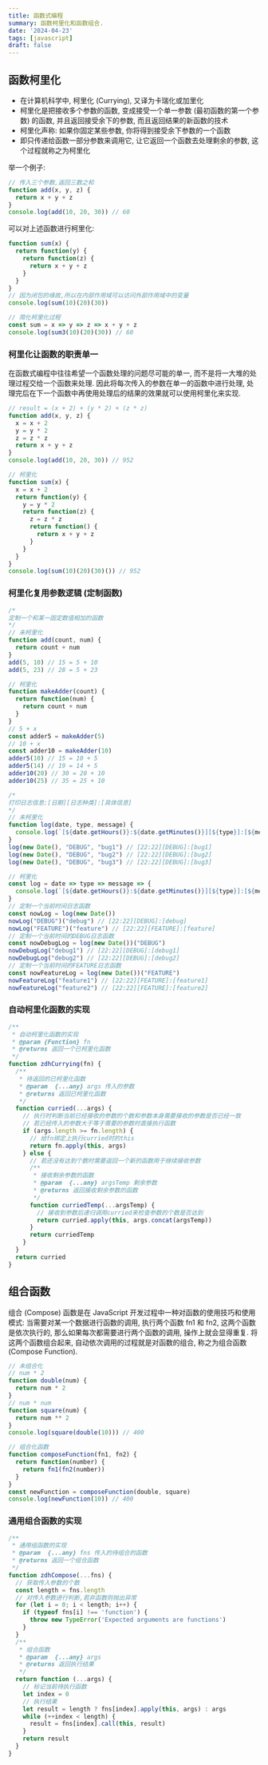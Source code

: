 ```yaml
---
title: 函数式编程
summary: 函数柯里化和函数组合.
date: '2024-04-23'
tags: [javascript]
draft: false
---
```


<TOCInline toc={props.toc} />

## 函数柯里化

- 在计算机科学中, 柯里化 (Currying), 又译为卡瑞化或加里化
- 柯里化是把接收多个参数的函数, 变成接受一个单一参数 (最初函数的第一个参数) 的函数, 并且返回接受余下的参数, 而且返回结果的新函数的技术
- 柯里化声称: 如果你固定某些参数, 你将得到接受余下参数的一个函数
- 即只传递给函数一部分参数来调用它, 让它返回一个函数去处理剩余的参数, 这个过程就称之为柯里化

举一个例子:

```js
// 传入三个参数,返回三数之和
function add(x, y, z) {
  return x + y + z
}
console.log(add(10, 20, 30)) // 60
```

可以对上述函数进行柯里化:

```js
function sum(x) {
  return function(y) {
    return function(z) {
      return x + y + z
    }
  }
}
// 因为闭包的缘故,所以在内部作用域可以访问外部作用域中的变量
console.log(sum(10)(20)(30))

// 简化柯里化过程
const sum = x => y => z => x + y + z
console.log(sum3(10)(20)(30)) // 60
```

### 柯里化让函数的职责单一

在函数式编程中往往希望一个函数处理的问题尽可能的单一, 而不是将一大堆的处理过程交给一个函数来处理. 因此将每次传入的参数在单一的函数中进行处理, 处理完后在下一个函数中再使用处理后的结果的效果就可以使用柯里化来实现.

```js
// result = (x + 2) + (y * 2) + (z * z)
function add(x, y, z) {
  x = x + 2
  y = y * 2
  z = z * z
  return x + y + z
}
console.log(add(10, 20, 30)) // 952

// 柯里化
function sum(x) {
  x = x + 2
  return function(y) {
    y = y * 2
    return function(z) {
      z = z * z
      return function() {
        return x + y + z
      }
    }
  }
}
console.log(sum(10)(20)(30)()) // 952
```

### 柯里化复用参数逻辑 (定制函数)

```js
/*
定制一个和某一固定数值相加的函数
*/
// 未柯里化
function add(count, num) {
  return count + num
}
add(5, 10) // 15 = 5 + 10
add(5, 23) // 28 = 5 + 23

// 柯里化
function makeAdder(count) {
  return function(num) {
    return count + num
  }
}
// 5 + x
const adder5 = makeAdder(5)
// 10 + x
const adder10 = makeAdder(10)
adder5(10) // 15 = 10 + 5
adder5(14) // 19 = 14 + 5
adder10(20) // 30 = 20 + 10
adder10(25) // 35 = 25 + 10
```

```js
/*
打印日志信息:[日期][日志种类]:[具体信息]
*/
// 未柯里化
function log(date, type, message) {
  console.log(`[${date.getHours()}:${date.getMinutes()}][${type}]:[${message}]`)
}
log(new Date(), "DEBUG", "bug1") // [22:22][DEBUG]:[bug1]
log(new Date(), "DEBUG", "bug2") // [22:22][DEBUG]:[bug2]
log(new Date(), "DEBUG", "bug3") // [22:22][DEBUG]:[bug3]

// 柯里化
const log = date => type => message => {
  console.log(`[${date.getHours()}:${date.getMinutes()}][${type}]:[${message}]`)
}
// 定制一个当前时间日志函数
const nowLog = log(new Date())
nowLog("DEBUG")("debug") // [22:22][DEBUG]:[debug]
nowLog("FEATURE")("feature") // [22:22][FEATURE]:[feature]
// 定制一个当前时间的DEBUG日志函数
const nowDebugLog = log(new Date())("DEBUG")
nowDebugLog("debug1") // [22:22][DEBUG]:[debug1]
nowDebugLog("debug2") // [22:22][DEBUG]:[debug2]
// 定制一个当前时间的FEATURE日志函数
const nowFeatureLog = log(new Date())("FEATURE")
nowFeatureLog("feature1") // [22:22][FEATURE]:[feature1]
nowFeatureLog("feature2") // [22:22][FEATURE]:[feature2]
```

### 自动柯里化函数的实现

```js
/**
 * 自动柯里化函数的实现
 * @param {Function} fn 
 * @returns 返回一个已柯里化函数
 */
function zdhCurrying(fn) {
  /**
   * 待返回的已柯里化函数
   * @param  {...any} args 传入的参数
   * @returns 返回已柯里化函数
   */
  function curried(...args) {
    // 执行时判断当前已经接收的参数的个数和参数本身需要接收的参数是否已经一致
    // 若已经传入的参数大于等于需要的参数时直接执行函数
    if (args.length >= fn.length) {
      // 给fn绑定上执行curried时的this
      return fn.apply(this, args)
    } else {
      // 若还没有达到个数时需要返回一个新的函数用于继续接收参数
      /**
       * 接收剩余参数的函数
       * @param  {...any} argsTemp 剩余参数
       * @returns 返回接收剩余参数的函数
       */
      function curriedTemp(...argsTemp) {
        // 接收到参数后递归调用curried来检查参数的个数是否达到
        return curried.apply(this, args.concat(argsTemp))
      }
      return curriedTemp
    }
  }
  return curried
}
```

## 组合函数

组合 (Compose) 函数是在 JavaScript 开发过程中一种对函数的使用技巧和使用模式: 当需要对某一个数据进行函数的调用, 执行两个函数 fn1 和 fn2, 这两个函数是依次执行的, 那么如果每次都需要进行两个函数的调用, 操作上就会显得重复. 将这两个函数组合起来, 自动依次调用的过程就是对函数的组合, 称之为组合函数 (Compose Function).

```js
// 未组合化
// num * 2
function double(num) {
  return num * 2
}
// num * num
function square(num) {
  return num ** 2
}
console.log(square(double(10))) // 400

// 组合化函数
function composeFunction(fn1, fn2) {
  return function(number) {
    return fn1(fn2(number))
  }
}
const newFunction = composeFunction(double, square)
console.log(newFunction(10)) // 400
```

### 通用组合函数的实现

```js
/**
 * 通用组函数的实现
 * @param  {...any} fns 传入的待组合的函数
 * @returns 返回一个组合函数
 */
function zdhCompose(...fns) {
  // 获取传入参数的个数
  const length = fns.length
  // 对传入参数进行判断,若非函数则抛出异常
  for (let i = 0; i < length; i++) {
    if (typeof fns[i] !== 'function') {
      throw new TypeError('Expected arguments are functions')
    }
  }
  /**
   * 组合函数
   * @param  {...any} args
   * @returns 返回执行结果
   */
  return function (...args) {
    // 标记当前待执行函数
    let index = 0
    // 执行结果
    let result = length ? fns[index].apply(this, args) : args
    while (++index < length) {
      result = fns[index].call(this, result)
    }
    return result
  }
}
```
